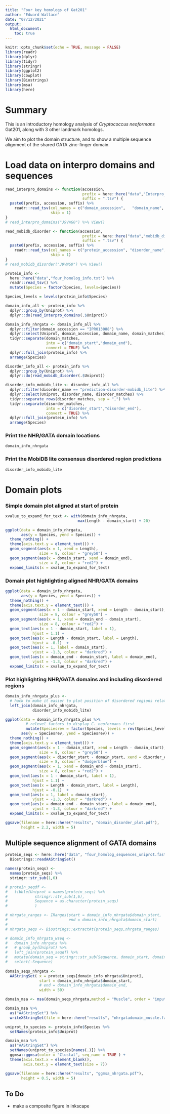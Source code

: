 ```yaml
---
title: "Four key homologs of Gat201"
author: "Edward Wallace"
date: "07/12/2021"
output: 
  html_document:
    toc: true
---
```


```r
knitr::opts_chunk$set(echo = TRUE, message = FALSE)
library(readr)
library(dplyr)
library(tidyr)
library(stringr)
library(ggplot2)
library(cowplot)
library(Biostrings)
library(msa)
library(here)
```

# Summary 

This is an introductory homology analysis of _Cryptococcus neoformans_ Gat201, along with 3 other landmark homologs.

We aim to plot the domain structure, and to show a multiple sequence alignment of the shared GATA zinc-finger domain.

# Load data on interpro domains and sequences

```r
read_interpro_domains <- function(accession,
                                  prefix = here::here("data","Interpro_domains_"), 
                                  suffix = ".tsv") {
  paste0(prefix, accession, suffix) %>%
    readr::read_tsv(col_names = c("domain_accession",	"domain_name", "domain_database"	, "domain_type", "integrated_into", "integrated_signatures", "go_terms", "protein_accession", "protein_length", "domain_matches"),
                    skip = 1) 
}
# read_interpro_domains("J9VWG0") %>% View()

read_mobidb_disorder <- function(accession,
                                  prefix = here::here("data","mobidb_disorder_"), 
                                  suffix = ".tsv") {
  paste0(prefix, accession, suffix) %>%
    readr::read_tsv(col_names = c("protein_accession", "disorder_name", "disorder_matches",	"content_fraction", "content_count", "protein_length"),
                    skip = 1)
}
# read_mobidb_disorder("J9VWG0") %>% View()

protein_info <- 
  here::here("data","four_homolog_info.txt") %>%
  readr::read_tsv() %>%
  mutate(Species = factor(Species, levels=Species))

Species_levels = levels(protein_info$Species)

domain_info_all <- protein_info %>%
  dplyr::group_by(Uniprot) %>%
  dplyr::do(read_interpro_domains(.$Uniprot)) 

domain_info_nhrgata <- domain_info_all %>%
  dplyr::filter(domain_accession == "IPR013088") %>%
  dplyr::select(Uniprot, domain_accession, domain_name, domain_matches) %>%
  tidyr::separate(domain_matches, 
                  into = c("domain_start","domain_end"),
                  convert = TRUE) %>%
  dplyr::full_join(protein_info) %>%
  arrange(Species)

disorder_info_all <- protein_info %>%
  dplyr::group_by(Uniprot) %>%
  dplyr::do(read_mobidb_disorder(.$Uniprot)) 

disorder_info_mobidb_lite <- disorder_info_all %>%
  dplyr::filter(disorder_name == "prediction-disorder-mobidb_lite") %>%
  dplyr::select(Uniprot, disorder_name, disorder_matches) %>%
  tidyr::separate_rows(disorder_matches, sep = ",") %>%
  tidyr::separate(disorder_matches, 
                  into = c("disorder_start","disorder_end"),
                  convert = TRUE) %>%
  dplyr::full_join(protein_info) %>%
  arrange(Species)
```
### Print the NHR/GATA domain locations

```r
domain_info_nhrgata
```

### Print the MobiDB lite consensus disordered region predictions

```r
disorder_info_mobidb_lite
```

# Domain plots

### Simple domain plot aligned at start of protein

```r
xvalue_to_expand_for_text <- with(domain_info_nhrgata,
                                max(Length - domain_start) + 20)

ggplot(data = domain_info_nhrgata,
       aes(y = Species, yend = Species)) +
  theme_nothing() +
  theme(axis.text.y = element_text()) +
  geom_segment(aes(x = 1, xend = Length), 
               size = 8, colour = "grey50") +
  geom_segment(aes(x = domain_start, xend = domain_end), 
               size = 8, colour = "red2") +
  expand_limits(x = xvalue_to_expand_for_text)
```

### Domain plot highlighting aligned NHR/GATA domains

```r
ggplot(data = domain_info_nhrgata,
       aes(y = Species, yend = Species)) +
  theme_nothing() +
  theme(axis.text.y = element_text()) +
  geom_segment(aes(x = 1 - domain_start, xend = Length - domain_start), 
               size = 8, colour = "grey50") +
  geom_segment(aes(x = 1, xend = domain_end - domain_start), 
               size = 8, colour = "red2") +
  geom_text(aes(x = 1 - domain_start, label = 1), 
            hjust = 1.1) +
  geom_text(aes(x = Length - domain_start, label = Length), 
            hjust = -0.1)  +
  geom_text(aes(x = 1, label = domain_start), 
            vjust = -1.3, colour = "darkred") +
  geom_text(aes(x = domain_end - domain_start, label = domain_end), 
            vjust = -1.3, colour = "darkred") +
  expand_limits(x = xvalue_to_expand_for_text)
```

### Plot highlighting NHR/GATA domains and including disordered regions

```r
domain_info_nhrgata_plus <-
  # hack to make it easier to plot position of disordered regions relative to GATA
  left_join(domain_info_nhrgata,
            disorder_info_mobidb_lite)

ggplot(data = domain_info_nhrgata_plus %>%
         # relevel factors to display C. neoformans first
         mutate(Speciesrev = factor(Species, levels = rev(Species_levels))),
       aes(y = Speciesrev, yend = Speciesrev)) +
  theme_nothing() +
  theme(axis.text.y = element_text()) +
  geom_segment(aes(x = 1 - domain_start, xend = Length - domain_start), 
               size = 8, colour = "grey50") +
  geom_segment(aes(x = disorder_start - domain_start, xend = disorder_end - domain_start), 
               size = 8, colour = "dodgerblue") +
  geom_segment(aes(x = 1, xend = domain_end - domain_start), 
               size = 8, colour = "red2") +
  geom_text(aes(x = 1 - domain_start, label = 1), 
            hjust = 1.1) +
  geom_text(aes(x = Length - domain_start, label = Length), 
            hjust = -0.1)  +
  geom_text(aes(x = 1, label = domain_start), 
            vjust = -1.3, colour = "darkred") +
  geom_text(aes(x = domain_end - domain_start, label = domain_end), 
            vjust = -1.3, colour = "darkred") +
  expand_limits(x = xvalue_to_expand_for_text)

ggsave(filename = here::here("results", "domain_disorder_plot.pdf"), 
       height = 2.2, width = 5)
```

## Multiple sequence alignment of GATA domains

```r
protein_seqs <- here::here("data", "four_homolog_sequences_uniprot.fasta") %>% 
  Biostrings::readAAStringSet()

names(protein_seqs) <-
  names(protein_seqs) %>%
  stringr::str_sub(1,6)

# protein_seqdf <-
#   tibble(Uniprot = names(protein_seqs) %>%
#            stringr::str_sub(1,6),
#            Sequence = as.character(protein_seqs)
#            )

# nhrgata_ranges <- IRanges(start = domain_info_nhrgata$domain_start,
#                           end = domain_info_nhrgata$domain_start)
# 
# nhrgata_seqs <- Biostrings::extractAt(protein_seqs,nhrgata_ranges)
```

```r
# domain_info_nhrgata_wseq <- 
#   domain_info_nhrgata %>%
#   # group_by(Uniprot) %>%
#   left_join(protein_seqdf) %>%
#   mutate(domain_seq = stringr::str_sub(Sequence, domain_start, domain_end)) %>%
#   select(-Sequence)
  
domain_seqs_nhrgata <- 
  AAStringSet( x = protein_seqs[domain_info_nhrgata$Uniprot],
               start = domain_info_nhrgata$domain_start,
               # end = domain_info_nhrgata$domain_end,
               width = 50)

domain_msa <- msa(domain_seqs_nhrgata,method = "Muscle", order = "input")

domain_msa %>%
  as("AAStringSet") %>%
  writeXStringSet(file = here::here("results", "nhrgatadomain_muscle.fasta"))
```

```r
uniprot_to_species <- protein_info$Species %>%
  setNames(protein_info$Uniprot)

domain_msa %>%  
  as("AAStringSet") %>% 
  setNames(uniprot_to_species[names(.)]) %>%
  ggmsa::ggmsa(color = "Clustal", seq_name = TRUE ) + 
  theme(axis.text.x = element_blank(),
        axis.text.y = element_text(size = 7))

ggsave(filename = here::here("results", "ggmsa_nhrgata.pdf"), 
       height = 0.5, width = 5)
```

## To Do

- make a composite figure in inkscape
